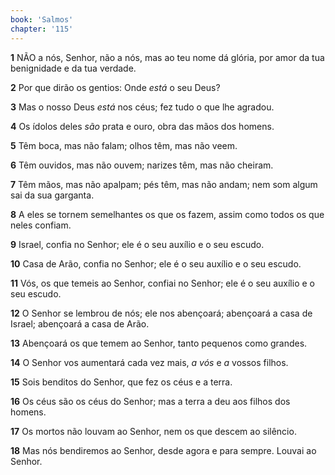 ```yaml
---
book: 'Salmos'
chapter: '115'
---
```


**1** NÃO a nós, Senhor, não a nós, mas ao teu nome dá glória, por amor da tua benignidade e da tua verdade.

**2** Por que dirão os gentios: Onde _está_ o seu Deus?

**3** Mas o nosso Deus _está_ nos céus; fez tudo o que lhe agradou.

**4** Os ídolos deles _são_ prata e ouro, obra das mãos dos homens.

**5** Têm boca, mas não falam; olhos têm, mas não veem.

**6** Têm ouvidos, mas não ouvem; narizes têm, mas não cheiram.

**7** Têm mãos, mas não apalpam; pés têm, mas não andam; nem som algum sai da sua garganta.

**8** A eles se tornem semelhantes os que os fazem, assim como todos os que neles confiam.

**9** Israel, confia no Senhor; ele é o seu auxílio e o seu escudo.

**10** Casa de Arão, confia no Senhor; ele é o seu auxílio e o seu escudo.

**11** Vós, os que temeis ao Senhor, confiai no Senhor; ele é o seu auxílio e o seu escudo.

**12** O Senhor se lembrou de nós; ele nos abençoará; abençoará a casa de Israel; abençoará a casa de Arão.

**13** Abençoará os que temem ao Senhor, tanto pequenos como grandes.

**14** O Senhor vos aumentará cada vez mais, _a vós_ e _a_ vossos filhos.

**15** Sois benditos do Senhor, que fez os céus e a terra.

**16** Os céus são os céus do Senhor; mas a terra a deu aos filhos dos homens.

**17** Os mortos não louvam ao Senhor, nem os que descem ao silêncio.

**18** Mas nós bendiremos ao Senhor, desde agora e para sempre. Louvai ao Senhor.

